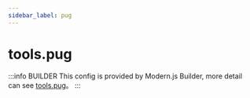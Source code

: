 ```yaml
---
sidebar_label: pug
---
```


# tools.pug

:::info BUILDER
This config is provided by Modern.js Builder, more detail can see [tools.pug](https://modernjs.dev/builder/en/api/config-tools.html#tools-pug)。
:::


<Main />
